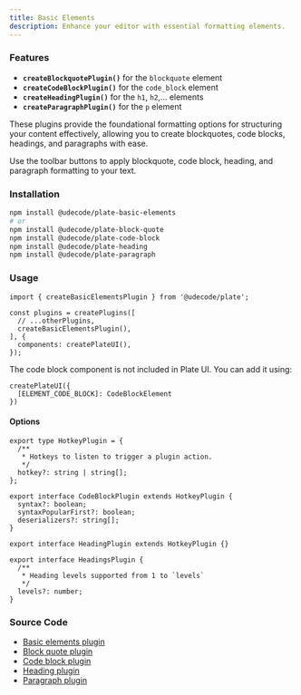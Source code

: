 ```yaml
---
title: Basic Elements
description: Enhance your editor with essential formatting elements.
---
```


<ComponentExample src="/src/components/examples/PlaygroundDemo.tsx">
  <PlaygroundDemo id="basicnodes" />
</ComponentExample>

### Features

- **`createBlockquotePlugin()`** for the `blockquote` element
- **`createCodeBlockPlugin()`** for the `code_block` element
- **`createHeadingPlugin()`** for the `h1`, `h2`,... elements
- **`createParagraphPlugin()`** for the `p` element

These plugins provide the foundational formatting options for structuring your content effectively,
allowing you to create blockquotes, code blocks, headings, and paragraphs with ease.

Use the toolbar buttons to apply blockquote, code block, heading, and paragraph formatting to your text.

### Installation

```bash
npm install @udecode/plate-basic-elements
# or
npm install @udecode/plate-block-quote
npm install @udecode/plate-code-block
npm install @udecode/plate-heading
npm install @udecode/plate-paragraph
```

### Usage

```tsx
import { createBasicElementsPlugin } from '@udecode/plate';

const plugins = createPlugins([
  // ...otherPlugins,
  createBasicElementsPlugin(),
], {
  components: createPlateUI(),
});
```

The code block component is not included in Plate UI. You can add it using:

```tsx
createPlateUI({
  [ELEMENT_CODE_BLOCK]: CodeBlockElement
})
```

#### Options

```tsx
export type HotkeyPlugin = {
  /**
   * Hotkeys to listen to trigger a plugin action.
   */
  hotkey?: string | string[];
};

export interface CodeBlockPlugin extends HotkeyPlugin {
  syntax?: boolean;
  syntaxPopularFirst?: boolean;
  deserializers?: string[];
}

export interface HeadingPlugin extends HotkeyPlugin {}

export interface HeadingsPlugin {
  /**
   * Heading levels supported from 1 to `levels`
   */
  levels?: number;
}
```

### Source Code

- [Basic elements plugin](https://github.com/udecode/plate/blob/main/packages/nodes/basic-elements/src/createBasicElementPlugins.ts)
- [Block quote plugin](https://github.com/udecode/plate/blob/main/packages/nodes/block-quote/src/createBlockquotePlugin.ts)
- [Code block plugin](https://github.com/udecode/plate/blob/main/packages/nodes/code-block/src/createCodeBlockPlugin.ts)
- [Heading plugin](https://github.com/udecode/plate/blob/main/packages/nodes/heading/src/createHeadingPlugin.ts)
- [Paragraph plugin](https://github.com/udecode/plate/blob/main/packages/nodes/paragraph/src/createParagraphPlugin.ts)